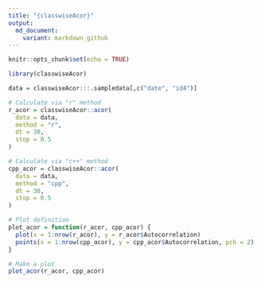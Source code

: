 ```yaml
---
title: "{classwiseAcor}"
output:
  md_document:
    variant: markdown_github
---
```


```r
knitr::opts_chunk$set(echo = TRUE)
```

```r
library(classwiseAcor)

data = classwiseAcor:::.sampledata[,c("date", "id4")]

# Calculate via "r" method
r_acor = classwiseAcor::acor(
  data = data, 
  method = "r",
  dt = 30, 
  stop = 0.5
)

# Calculate via "c++" method
cpp_acor = classwiseAcor::acor(
  data = data, 
  method = "cpp",
  dt = 30, 
  stop = 0.5
)
```

```r
# Plot definition
plot_acor = function(r_acor, cpp_acor) {
  plot(x = 1:nrow(r_acor), y = r_acor$Autocorrelation)
  points(x = 1:nrow(cpp_acor), y = cpp_acor$Autocorrelation, pch = 2)
}

# Make a plot
plot_acor(r_acor, cpp_acor)
```
